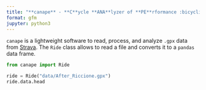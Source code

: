 ```yaml
---
title: "**canape** - **C**ycle **ANA**lyzer of **PE**rformance :bicyclist:"
format: gfm
jupyter: python3
---
```


`canape` is a lightweight software to read, process, and analyze `.gpx` data from [Strava](https://strava.com).
The `Ride` class allows to read a file and converts it to a `pandas` data frame.

```python
from canape import Ride

ride = Ride("data/After_Riccione.gpx")
ride.data.head
```
